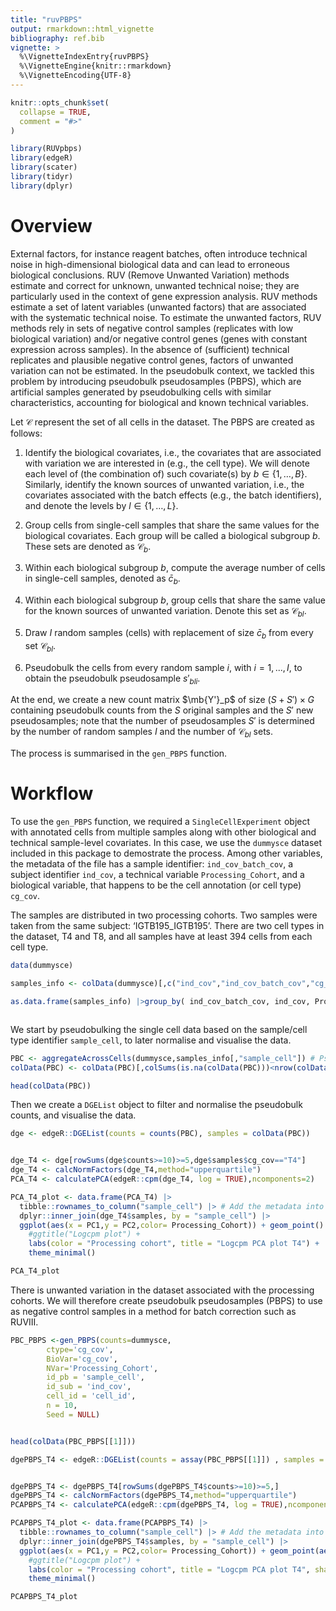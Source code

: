 ```yaml
---
title: "ruvPBPS"
output: rmarkdown::html_vignette
bibliography: ref.bib
vignette: >
  %\VignetteIndexEntry{ruvPBPS}
  %\VignetteEngine{knitr::rmarkdown}
  %\VignetteEncoding{UTF-8}
---
```


```r
knitr::opts_chunk$set(
  collapse = TRUE,
  comment = "#>"
)
```

```r

library(RUVpbps)
library(edgeR)
library(scater)
library(tidyr)
library(dplyr)


```

# Overview

External factors, for instance reagent batches, often introduce technical noise in high-dimensional biological data and can lead to erroneous biological conclusions. RUV (Remove Unwanted Variation) methods estimate and correct for unknown, unwanted technical noise;  they are particularly used in the context of gene expression analysis. RUV methods estimate a set of latent variables (unwanted factors) that are associated with the systematic technical noise. To estimate the unwanted factors, RUV methods rely in sets of negative control samples (replicates with low biological variation) and/or negative control genes (genes with constant expression across samples). In the absence of (sufficient) technical replicates and plausible negative control genes, factors of unwanted variation can not be estimated. In the pseudobulk context, we tackled this problem by introducing pseudobulk pseudosamples (PBPS), which are artificial samples generated by pseudobulking cells with similar characteristics, accounting for biological and known technical variables.

Let $\mathcal{C}$ represent the set of all cells in the dataset. The PBPS are created as follows:

1. Identify the biological covariates, i.e., the covariates that are associated with variation we are interested in (e.g., the cell type). We will denote each level of (the combination of) such covariate(s) by $b \in \{1, \ldots, B\}$. Similarly, identify the known sources of unwanted variation, i.e., the covariates associated with the batch effects (e.g., the batch identifiers), and denote the levels by $l \in \{1, \ldots, L\}$. 
    
2. Group cells from single-cell samples that share the same values for the biological covariates. Each group will be called a biological subgroup $b$. These sets are denoted as $\mathcal{C}_b$.
    
3. Within each biological subgroup $b$, compute the average number of cells in single-cell samples, denoted as $\bar{c}_b$.

4. Within each biological subgroup $b$, group cells that share the same value for the known sources of unwanted variation. Denote this set as $\mathcal{C}_{bl}$.

5. Draw $I$ random samples (cells) with replacement of size $\bar{c}_b$ from every set $\mathcal{C}_{bl}$. 

6. Pseudobulk the cells from every random sample $i$, with $i=1,...,I$, to obtain the pseudobulk pseudosample $s'_{bli}$.

At the end, we create a new count matrix $\mb{Y'}_p$ of size $(S + S')\times G$ containing pseudobulk counts from the $S$ original samples and the $S'$ new pseudosamples; note that the number of pseudosamples $S'$ is determined by the number of random samples $I$ and the number of $\mathcal{C}_{bl}$ sets. 

The process is summarised in the `gen_PBPS` function.

# Workflow

To use the `gen_PBPS` function, we required a `SingleCellExperiment` object with annotated cells from multiple samples along with other biological and technical sample-level covariates.
In this case, we use the `dummysce` dataset included in this package to demostrate the process. Among other variables, the metadata of the file has a sample identifier: `ind_cov_batch_cov`, a subject identifier `ind_cov`, a technical variable `Processing_Cohort`, and a biological variable, that happens to be the cell annotation (or cell type) `cg_cov`.

The samples are distributed in two processing cohorts. Two samples were taken from the same subject: 'IGTB195_IGTB195'. There are two cell types in the dataset, T4 and T8, and all samples have at least 394 cells from each cell type.


```r

data(dummysce)

samples_info <- colData(dummysce)[,c("ind_cov","ind_cov_batch_cov","cg_cov","sample_cell","Processing_Cohort")]

as.data.frame(samples_info) |>group_by( ind_cov_batch_cov, ind_cov, Processing_Cohort, cg_cov) |> summarise(n=n(),.groups = "drop") |>pivot_wider(names_from=cg_cov,values_from=n)



```



We start by pseudobulking the single cell data based on the sample/cell type identifier `sample_cell`, to later normalise and visualise the data.

```r

PBC <- aggregateAcrossCells(dummysce,samples_info[,"sample_cell"]) # Pseudobulk by cell type and sample id
colData(PBC) <- colData(PBC)[,colSums(is.na(colData(PBC)))<nrow(colData(PBC))] # Remove cell level columns with NAs

head(colData(PBC))

```


Then we create a `DGEList` object to filter and normalise the pseudobulk counts, and visualise the data.

```r

dge <- edgeR::DGEList(counts = counts(PBC), samples = colData(PBC))


dge_T4 <- dge[rowSums(dge$counts>=10)>=5,dge$samples$cg_cov=="T4"]
dge_T4 <- calcNormFactors(dge_T4,method="upperquartile")
PCA_T4 <- calculatePCA(edgeR::cpm(dge_T4, log = TRUE),ncomponents=2) 

PCA_T4_plot <- data.frame(PCA_T4) |>
  tibble::rownames_to_column("sample_cell") |> # Add the metadata into this data frame; match by sample IDs
  dplyr::inner_join(dge_T4$samples, by = "sample_cell") |>
  ggplot(aes(x = PC1,y = PC2,color= Processing_Cohort)) + geom_point() + 
    #ggtitle("Logcpm plot") +
    labs(color = "Processing cohort", title = "Logcpm PCA plot T4") + 
    theme_minimal()

PCA_T4_plot


```

There is unwanted variation in the dataset associated with the processing cohorts. We will therefore create pseudobulk pseudosamples (PBPS) to use as negative control samples in a method for batch correction such as RUVIII. 

```r


PBC_PBPS <-gen_PBPS(counts=dummysce,
        ctype='cg_cov',
        BioVar='cg_cov',
        NVar='Processing_Cohort',
        id_pb = 'sample_cell',
        id_sub = 'ind_cov',
        cell_id = 'cell_id',
        n = 10,
        Seed = NULL)


head(colData(PBC_PBPS[[1]]))

dgePBPS_T4 <- edgeR::DGEList(counts = assay(PBC_PBPS[[1]]) , samples = colData(PBC_PBPS[[1]]))


dgePBPS_T4 <- dgePBPS_T4[rowSums(dgePBPS_T4$counts>=10)>=5,]
dgePBPS_T4 <- calcNormFactors(dgePBPS_T4,method="upperquartile")
PCAPBPS_T4 <- calculatePCA(edgeR::cpm(dgePBPS_T4, log = TRUE),ncomponents=2) 

PCAPBPS_T4_plot <- data.frame(PCAPBPS_T4) |>
  tibble::rownames_to_column("sample_cell") |> # Add the metadata into this data frame; match by sample IDs
  dplyr::inner_join(dgePBPS_T4$samples, by = "sample_cell") |>
  ggplot(aes(x = PC1,y = PC2,color= Processing_Cohort)) + geom_point(aes(shape=as.factor(pbps))) + 
    #ggtitle("Logcpm plot") +
    labs(color = "Processing cohort", title = "Logcpm PCA plot T4", shape= 'PBPS') + 
    theme_minimal()

PCAPBPS_T4_plot

```

